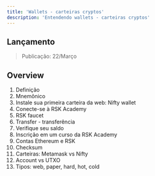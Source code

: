 ---
title: 'Wallets - carteiras cryptos'
description: 'Entendendo wallets - carteiras cryptos'
---

## Lançamento

> Publicação: 22/Março

## Overview

1. Definição
2. Mnemônico
3. Instale sua primeira carteira da web: Nifty wallet
4. Conecte-se à RSK Academy
5. RSK faucet
6. Transfer - transferência
7. Verifique seu saldo
8. Inscrição em um curso da RSK Academy
9. Contas Ethereum e RSK
10. Checksum
11. Carteiras: Metamask vs Nifty
12. Account vs UTXO
13. Tipos: web, paper, hard, hot, cold
